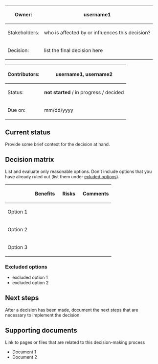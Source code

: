<div class="databox">
<div class="tbl">
{|
|-
!Owner:
|username1
|-
!Stakeholders:
|who is affected by or influences this decision?
|-
!Decision:
|list the final decision here
|}
</div>
<div class="tbl">
{| 
|-
!Contributors:
| username1, username2
|-
!Status:
|'''not started''' / in progress / decided
|-
!Due on:
|mm/dd/yyyy
|}
</div>
</div>
==Current status==
Provide some brief context for the decision at hand.

==Decision matrix==
List and evaluate only reasonable options. Don't include options that you have already ruled out (list them under [[#Exluded options|exluded options]]).
{| class="wikitable pagetemplate" style="width:100%;"
!
!<span class="bi bi-plus-circle-dotted">&nbsp;</span> Benefits
!<span class="bi bi-dash-circle-dotted">&nbsp;</span> Risks
!<span class="bi bi-chat-right-text">&nbsp;</span> Comments
|-
!Option 1
|
|
|
|-
!Option 2
|
|
|
|-
!Option 3
|
|
|
|}

===Excluded options===
*excluded option 1
*excluded option 2

==Next steps==
After a decision has been made, document the next steps that are necessary to implement the decision.
==Supporting documents==
Link to pages or files that are related to this decision-making process 

*Document 1
*Document 2
